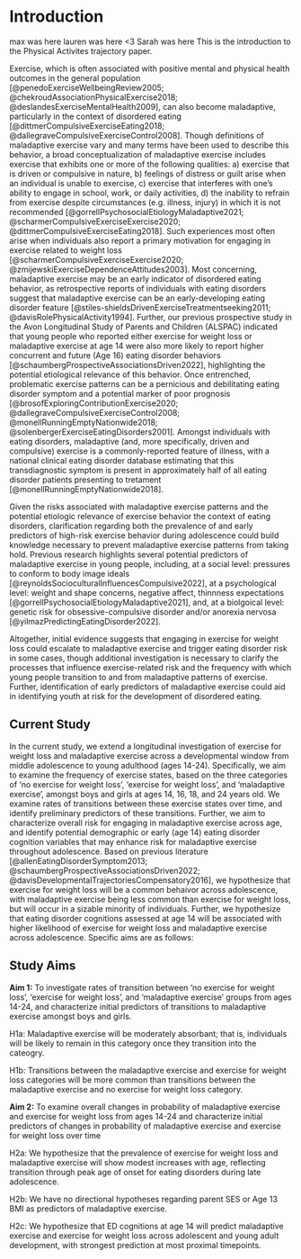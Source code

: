 # Introduction

max was here
lauren was here <3
Sarah was here
This is the introduction to the Physical Activites trajectory paper. 

Exercise, which is often associated with positive mental and physical health outcomes in the general population [@penedoExerciseWellbeingReview2005; @chekroudAssociationPhysicalExercise2018; @deslandesExerciseMentalHealth2009], can also become maladaptive, particularly in the context of disordered eating [@dittmerCompulsiveExerciseEating2018; @dallegraveCompulsiveExerciseControl2008]. Though definitions of maladaptive exercise vary and many terms have been used to describe this behavior, a broad conceptualization of maladaptive exercise includes exercise that exhibits one or more of the following qualities: a) exercise that is driven or compulsive in nature, b) feelings of distress or guilt arise when an individual is unable to exercise, c) exercise that interferes with one's ability to engage in school, work, or daily activities, d) the inability to refrain from exercise despite circumstances (e.g. illness, injury) in which it is not recommended [@gorrellPsychosocialEtiologyMaladaptive2021; @scharmerCompulsiveExerciseExercise2020; @dittmerCompulsiveExerciseEating2018]. Such experiences most often arise when individuals also report a primary motivation for engaging in exercise related to weight loss [@scharmerCompulsiveExerciseExercise2020; @zmijewskiExerciseDependenceAttitudes2003]. Most concerning, maladaptive exercise may be an early indicator of disordered eating behavior, as retrospective reports of individuals with eating disorders suggest that maladaptive exercise can be an early-developing eating disorder feature [@stiles-shieldsDrivenExerciseTreatmentseeking2011; @davisRolePhysicalActivity1994]. Further, our previous prospective study in the Avon Longitudinal Study of Parents and Children (ALSPAC) indicated that young people who reported either exercise for weight loss or maladaptive exercise at age 14 were also more likely to report higher concurrent and future (Age 16) eating disorder behaviors [@schaumbergProspectiveAssociationsDriven2022], highlighting the potential etiological relevance of this behavior. Once entrenched, problematic exercise patterns can be a pernicious and debilitating eating disorder symptom and a potential marker of poor prognosis [@brosofExploringContributionExercise2020; @dallegraveCompulsiveExerciseControl2008; @monellRunningEmptyNationwide2018; @solenbergerExerciseEatingDisorders2001]. Amongst individuals with eating disorders, maladaptive (and, more specifically, driven and compulsive) exercise is a commonly-reported feature of illness, with a national clinical eating disorder database estimating that this transdiagnostic symptom is present in approximately half of all eating disorder patients presenting to tretament [@monellRunningEmptyNationwide2018]. 

Given the risks associated with maladaptive exercise patterns and the potential etiologic relevance of exercise behavior the context of eating disorders, clarification regarding both the prevalence of and early predictors of high-risk exercise behavior during adolescence could build knowledge necessary to prevent maladaptive exercise patterns from taking hold. Previous research highlights several potential predictors of maladaptive exercise in young people, including, at a social level: pressures to conform to body image ideals [@reynoldsSocioculturalInfluencesCompulsive2022], at a psychological level: weight and shape concerns, negative affect, thinnness expectations [@gorrellPsychosocialEtiologyMaladaptive2021], and, at a biolgoical level: genetic risk for obsessive-compulsive disorder and/or anorexia nervosa [@yilmazPredictingEatingDisorder2022].

Altogether, initial evidence suggests that engaging in exercise for weight loss could escalate to maladaptive exercise and trigger eating disorder risk in some cases, though additional investigation is necessary to clarify the processes that influence exercise-related risk and the frequency with which young people transition to and from maladaptive patterns of exercise. Further, identification of early predictors of maladaptive exercise could aid in identifying youth at risk for the development of disordered eating.

## Current Study

In the current study, we extend a longitudinal investigation of exercise for weight loss and maladaptive exercise across a developmental window from middle adolescence to young adulthood (ages 14-24). Specifically, we aim to examine the frequency of exercise states, based on the three categories of 'no exercise for weight loss', 'exercise for weight loss', and 'maladaptive exercise', amongst boys and girls at ages 14, 16, 18, and 24 years old. We examine rates of transitions between these exercise states over time, and identify preliminary predictors of these transitions. Further, we aim to characterize overall risk for engaging in maladaptive exercise across age, and identify potential demographic or early (age 14) eating disorder cognition variables that may enhance risk for maladaptive exercise throughout adolescence. Based on previous literature [@allenEatingDisorderSymptom2013; @schaumbergProspectiveAssociationsDriven2022; @davisDevelopmentalTrajectoriesCompensatory2016], we hypothesize that exercise for weight loss will be a common behaivor across adolescence, with maladaptive exercise being less common than exercise for weight loss, but will occur in a sizable minority of individuals. Further, we hypothesize that eating disorder cognitions assessed at age 14 will be associated with higher likelihood of exercise for weight loss and maladaptive exercise across adolescence. Specific aims are as follows:

## Study Aims {#aims}

**Aim 1:** To investigate rates of transition between 'no exercise for weight loss', 'exercise for weight loss', and 'maladaptive exercise' groups from ages 14-24, and characterize initial predictors of transitions to maladaptive exercise amongst boys and girls.

H1a: Maladaptive exercise will be moderately absorbant; that is, individuals will be likely to remain in this category once they transition into the cateogry.

H1b: Transitions between the maladaptive exercise and exercise for weight loss categories will be more common than transitions between the maladaptive exercise and no exercise for weight loss category.

**Aim 2:** To examine overall changes in probability of maladaptive exercise and exercise for weight loss from ages 14-24 and characterize initial predictors of changes in probability of maladaptive exercise and exercise for weight loss over time

H2a: We hypothesize that the prevalence of exercise for weight loss and maladaptive exercise will show modest increases with age, reflecting transition through peak age of onset for eating disorders during late adolescence.

H2b: We have no directional hypotheses regarding parent SES or Age 13 BMI as predictors of maladaptive exercise. 

H2c: We hypothesize that ED cognitions at age 14 will predict maladaptive exercise and exercise for weight loss across adolescent and young adult development, with strongest prediction at most proximal timepoints.


